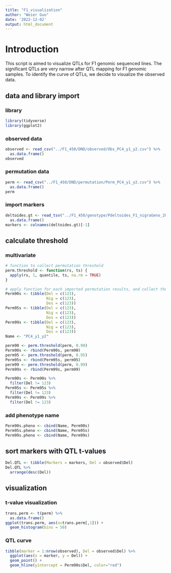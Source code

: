 ```yaml
---
title: "F1_visualization"
author: "Weier Guo"
date: '2022-12-02'
output: html_document
---
```


# Introduction #
This script is aimed to visualize QTLs for F1 genomic sequenced lines.
The significant QTLs are very narrow after QTL mapping for F1 genomic samples. 
To identify the curve of QTLs, we decide to visualize the observed data. 


## data and library import ##
### library ###
```r
library(tidyverse)
library(ggplot2)
```

### observed data ###
```r
observed <- read_csv("../F1_450/DND/observed/Obs_PC4_y1_y2.csv") %>%
  as.data.frame()
observed
```


### permutation data ###
```r
perm <- read_csv("../F1_450/DND/permutation/Perm_PC4_y1_y2.csv") %>%
  as.data.frame()
perm
```

### import markers ###
```r
deltoides.gt <- read_tsv("../F1_450/genotype/Pdeltoides_F1_nigraGeno_20221120.txt") %>%
  as.data.frame()
markers <- colnames(deltoides.gt)[-1]
```


## calculate threshold ##
### multivariate ###
```r
# function to collect permutation threshold
perm.threshold <- function(rs, ts) {
  apply(rs, 1, quantile, ts, na.rm = TRUE)
}
```

```r
# apply function for each imported permutation results, and collect them
Perm90s <- tibble(Del = c(123),
                  Nig = c(123),
                  Dos = c(123))
Perm95s <- tibble(Del = c(123),
                  Nig = c(123),
                  Dos = c(123))
Perm99s <- tibble(Del = c(123),
                  Nig = c(123),
                  Dos = c(123))
Name <- "PC4_y1_y2"

perm90 <- perm.threshold(perm, 0.90)
Perm90s <- rbind(Perm90s, perm90)
perm95 <- perm.threshold(perm, 0.95)
Perm95s <- rbind(Perm95s, perm95)
perm99 <- perm.threshold(perm, 0.99)
Perm99s <- rbind(Perm99s, perm99)

Perm90s <- Perm90s %>%
  filter(Del != 123)
Perm95s <- Perm95s %>%
  filter(Del != 123)
Perm99s <- Perm99s %>%
  filter(Del != 123)
```

### add phenotype name ###
```r
Perm90s.pheno <- cbind(Name, Perm90s)
Perm95s.pheno <- cbind(Name, Perm95s)
Perm99s.pheno <- cbind(Name, Perm99s)
```


## sort markers with QTL t-values ##
```r
Del.QTL <- tibble(Markers = markers, Del = observed$Del)
Del.QTL %>%
  arrange(desc(Del))
```


## visualization ##
### t-value visualization ###
```r
trans.perm <- t(perm) %>%
  as.data.frame()
ggplot(trans.perm, aes(x=trans.perm[,1])) +
  geom_histogram(bins = 50)
```


### QTL curve ###
```r
tibble(marker = 1:nrow(observed), Del = observed$Del) %>%
  ggplot(aes(x = marker, y = Del)) +
  geom_point() +
  geom_hline(yintercept = Perm90s$Del, color="red")
```













